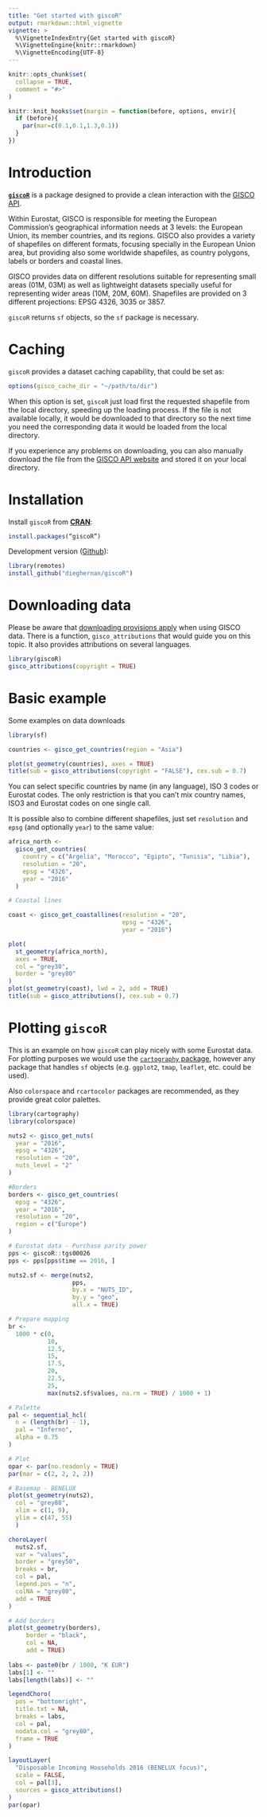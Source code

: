 ```yaml
---
title: "Get started with giscoR"
output: rmarkdown::html_vignette
vignette: >
  %\VignetteIndexEntry{Get started with giscoR}
  %\VignetteEngine{knitr::rmarkdown}
  %\VignetteEncoding{UTF-8}
---
```


```r
knitr::opts_chunk$set(
  collapse = TRUE,
  comment = "#>"
)

knitr::knit_hooks$set(margin = function(before, options, envir){
  if (before){
    par(mar=c(0.1,0.1,1.3,0.1))
  } 
})

```


# Introduction

[**`giscoR`**](https://dieghernan.github.io/giscoR/) is a package designed to provide a clean interaction with the [GISCO API](https://gisco-services.ec.europa.eu/distribution/v2/). 

Within Eurostat, GISCO is responsible for meeting the European Commission's geographical information needs at 3 levels: the European Union, its member countries, and its regions. GISCO also provides a variety of shapefiles on different formats, focusing specially in the European Union area, but providing also some worldwide shapefiles, as country polygons, labels or borders and coastal lines.

GISCO provides data on different resolutions suitable for representing small areas (01M, 03M) as well as lightweight datasets specially useful for representing wider areas (10M, 20M, 60M). Shapefiles are provided on 3 different projections: EPSG 4326, 3035 or 3857. 

`giscoR` returns `sf` objects, so the `sf` package is necessary.

# Caching

`giscoR` provides a dataset caching capability, that could be set as:

```r
options(gisco_cache_dir = "~/path/to/dir")
```

When this option is set, `giscoR` just load first the requested shapefile from the local directory, speeding up the loading process. If the file is not available locally, it would be downloaded to that directory so the next time you need the corresponding data it would be loaded from the local directory. 

If you experience any problems on downloading, you can also manually download the file from the [GISCO API website](https://gisco-services.ec.europa.eu/distribution/v2/) and stored it on your local directory.


# Installation

Install `giscoR` from [**CRAN**](https://CRAN.R-project.org/package=giscoR):

``` r
install.packages(“giscoR”)
```

Development version ([Github](https://github.com/dieghernan/giscoR/)):

```r
library(remotes)
install_github("dieghernan/giscoR")
```

# Downloading data

Please be aware that [downloading provisions apply](https://ec.europa.eu/eurostat/web/gisco/geodata) when using GISCO data. There is a function, `gisco_attributions` that would guide you on this topic. It also provides attributions on several languages.

```r
library(giscoR)
gisco_attributions(copyright = TRUE)

```

# Basic example

Some examples on data downloads

```r

library(sf)

countries <- gisco_get_countries(region = "Asia")

plot(st_geometry(countries), axes = TRUE)
title(sub = gisco_attributions(copyright = "FALSE"), cex.sub = 0.7)
```


You can select specific countries by name (in any language), ISO 3 codes or Eurostat codes. The only restriction is that you can't mix country names, ISO3 and Eurostat codes on one single call.

It is possible also to combine different shapefiles, just set `resolution` and `epsg` (and optionally `year`) to the same value:


```r

africa_north <-
  gisco_get_countries(
    country = c("Argelia", "Morocco", "Egipto", "Tunisia", "Libia"),
    resolution = "20",
    epsg = "4326",
    year = "2016"
  )

# Coastal lines

coast <- gisco_get_coastallines(resolution = "20",
                                epsg = "4326",
                                year = "2016")

plot(
  st_geometry(africa_north),
  axes = TRUE,
  col = "grey30",
  border = "grey80"
)
plot(st_geometry(coast), lwd = 2, add = TRUE)
title(sub = gisco_attributions(), cex.sub = 0.7)
```

# Plotting `giscoR`

This is an example on how `giscoR` can play nicely with some Eurostat data. For plotting purposes we would use the [`cartography` package](https://riatelab.github.io/cartography/docs/index.html), however any package that handles `sf` objects (e.g. `ggplot2`, `tmap`, `leaflet`, etc. could be used). 

Also `colorspace` and `rcartocolor` packages are recommended, as they provide great color palettes.

```r


library(cartography)
library(colorspace)

nuts2 <- gisco_get_nuts(
  year = "2016",
  epsg = "4326",
  resolution = "20",
  nuts_level = "2"
)

#Borders
borders <- gisco_get_countries(
  epsg = "4326",
  year = "2016",
  resolution = "20",
  region = c("Europe")
)

# Eurostat data - Purchase parity power
pps <- giscoR::tgs00026
pps <- pps[pps$time == 2016, ]

nuts2.sf <- merge(nuts2,
                  pps,
                  by.x = "NUTS_ID",
                  by.y = "geo",
                  all.x = TRUE)

# Prepare mapping
br <-
  1000 * c(0,
           10,
           12.5,
           15,
           17.5,
           20,
           22.5,
           25,
           max(nuts2.sf$values, na.rm = TRUE) / 1000 + 1)

# Palette
pal <- sequential_hcl(
  n = (length(br) - 1),
  pal = "Inferno",
  alpha = 0.75
)

# Plot
opar <- par(no.readonly = TRUE)
par(mar = c(2, 2, 2, 2))

# Basemap - BENELUX
plot(st_geometry(nuts2), 
  col = "grey80",
  xlim = c(1, 9),
  ylim = c(47, 55)
  )

choroLayer(
  nuts2.sf,
  var = "values",
  border = "grey50",
  breaks = br,
  col = pal,
  legend.pos = "n",
  colNA = "grey80",
  add = TRUE
)

# Add borders
plot(st_geometry(borders),
     border = "black",
     col = NA,
     add = TRUE)
     
labs <- paste0(br / 1000, "K EUR")
labs[1] <- ""
labs[length(labs)] <- ""

legendChoro(
  pos = "bottomright",
  title.txt = NA,
  breaks = labs,
  col = pal,
  nodata.col = "grey80",
  frame = TRUE
)

layoutLayer(
  "Disposable Incoming Households 2016 (BENELUX focus)",
  scale = FALSE,
  col = pal[3],
  sources = gisco_attributions()
)
par(opar)
```

